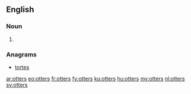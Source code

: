 ==English==

===Noun===
{{head|en|plural}}

# {{plural of|otter|lang=en|nocat=1}}

===Anagrams===
* [[tortes#English|tortes]]

[[ar:otters]]
[[eo:otters]]
[[fr:otters]]
[[fy:otters]]
[[ku:otters]]
[[hu:otters]]
[[my:otters]]
[[nl:otters]]
[[sv:otters]]